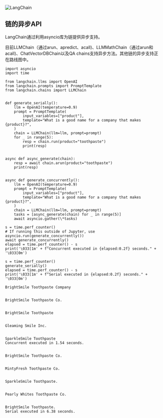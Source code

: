 

<Head>
  <script>
    {
      `(function() {
         var _hmt = _hmt || [];
(function() {
  var hm = document.createElement("script");
  hm.src = "https://hm.baidu.com/hm.js?e60fb290e204e04c5cb6f79b0ac1e697";
  var s = document.getElementsByTagName("script")[0]; 
  s.parentNode.insertBefore(hm, s);
})();
       })();`
    }
  </script>
</Head>

![LangChain](https://pica.zhimg.com/50/v2-56e8bbb52aa271012541c1fe1ceb11a2_r.gif)



## 链的异步API

LangChain通过利用asyncio库为链提供异步支持。

目前LLMChain（通过arun、apredict、acall)、LLMMathChain（通过arun和acall)、ChatVectorDBChain以及QA chains支持异步方法。其他链的异步支持正在路线图中。
 







```
import asyncio
import time

from langchain.llms import OpenAI
from langchain.prompts import PromptTemplate
from langchain.chains import LLMChain


def generate_serially():
    llm = OpenAI(temperature=0.9)
    prompt = PromptTemplate(
        input_variables=["product"],
        template="What is a good name for a company that makes {product}?",
    )
    chain = LLMChain(llm=llm, prompt=prompt)
    for _ in range(5):
        resp = chain.run(product="toothpaste")
        print(resp)


async def async_generate(chain):
    resp = await chain.arun(product="toothpaste")
    print(resp)


async def generate_concurrently():
    llm = OpenAI(temperature=0.9)
    prompt = PromptTemplate(
        input_variables=["product"],
        template="What is a good name for a company that makes {product}?",
    )
    chain = LLMChain(llm=llm, prompt=prompt)
    tasks = [async_generate(chain) for _ in range(5)]
    await asyncio.gather(\*tasks)

s = time.perf_counter()
# If running this outside of Jupyter, use asyncio.run(generate_concurrently())
await generate_concurrently()
elapsed = time.perf_counter() - s
print('\033[1m' + f"Concurrent executed in {elapsed:0.2f} seconds." + '\033[0m')

s = time.perf_counter()
generate_serially()
elapsed = time.perf_counter() - s
print('\033[1m' + f"Serial executed in {elapsed:0.2f} seconds." + '\033[0m')

```








```
BrightSmile Toothpaste Company


BrightSmile Toothpaste Co.


BrightSmile Toothpaste


Gleaming Smile Inc.


SparkleSmile Toothpaste
Concurrent executed in 1.54 seconds.


BrightSmile Toothpaste Co.


MintyFresh Toothpaste Co.


SparkleSmile Toothpaste.


Pearly Whites Toothpaste Co.


BrightSmile Toothpaste.
Serial executed in 6.38 seconds.

```








